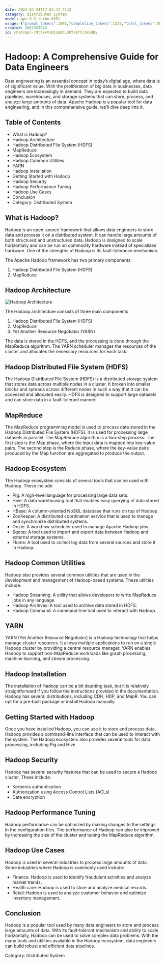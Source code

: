 ```yaml
---
date: 2023-04-24T17:04:47.754Z
category: Distributed System
model: gpt-3.5-turbo-0301
usage: {"prompt_tokens":1841,"completion_tokens":1233,"total_tokens":3074}
created: 1682355852
id: chatcmpl-78ttkvVvM11W2CLDOT7BfCl3X6d8y
---
```


# Hadoop: A Comprehensive Guide for Data Engineers

Data engineering is an essential concept in today’s digital age, where data is of significant value. With the proliferation of big data in businesses, data engineers are increasingly in demand. They are expected to build data pipelines, warehouses, and storage systems that can store, process, and analyze large amounts of data. Apache Hadoop is a popular tool for data engineering, and in this comprehensive guide, we’ll dive deep into it.

## Table of Contents

- What is Hadoop?
- Hadoop Architecture
- Hadoop Distributed File System (HDFS)
- MapReduce
- Hadoop Ecosystem
- Hadoop Common Utilities
- YARN
- Hadoop Installation
- Getting Started with Hadoop
- Hadoop Security
- Hadoop Performance Tuning
- Hadoop Use Cases
- Conclusion
- Category: Distributed System

## What is Hadoop?

Hadoop is an open-source framework that allows data engineers to store data and process it on a distributed system. It can handle large amounts of both structured and unstructured data. Hadoop is designed to scale horizontally and can be run on commodity hardware instead of specialized hardware. One of the strengths of Hadoop is its fault-tolerance mechanism.

The Apache Hadoop framework has two primary components:

1. Hadoop Distributed File System (HDFS)
2. MapReduce

## Hadoop Architecture

![Hadoop Architecture](https://miro.medium.com/max/4000/1*LZZgKKLpijKoVC8D3qX9vA.png)

The Hadoop architecture consists of three main components: 

1. Hadoop Distributed File System (HDFS)
2. MapReduce
3. Yet Another Resource Negotiator (YARN)

The data is stored in the HDFS, and the processing is done through the MapReduce algorithm. The YARN scheduler manages the resources of the cluster and allocates the necessary resources for each task. 

## Hadoop Distributed File System (HDFS)

The Hadoop Distributed File System (HDFS) is a distributed storage system that stores data across multiple nodes in a cluster. It broken into smaller blocks and spreads across different nodes in such a way that it can be accessed and allocated easily. HDFS is designed to support large datasets and can store data in a fault-tolerant manner.

## MapReduce

The MapReduce programming model is used to process data stored in the Hadoop Distributed File System (HDFS). It is used for processing large datasets in parallel. The MapReduce algorithm is a two-step process. The first step is the Map phase, where the input data is mapped into key-value pairs. The second step is the Reduce phase, where the key-value pairs produced by the Map function are aggregated to produce the output.

## Hadoop Ecosystem

The Hadoop ecosystem consists of several tools that can be used with Hadoop. These include:

- Pig: A high-level language for processing large data sets.
- Hive: A data warehousing tool that enables easy querying of data stored in HDFS.
- HBase: A column-oriented NoSQL database that runs on top of Hadoop.
- ZooKeeper: A distributed coordination service that is used to manage and synchronize distributed systems.
- Oozie: A workflow scheduler used to manage Apache Hadoop jobs.
- Sqoop: A tool used to import and export data between Hadoop and external storage systems.
- Flume: A tool used to collect log data from several sources and store it in Hadoop.

## Hadoop Common Utilities

Hadoop also provides several common utilities that are used in the development and management of Hadoop-based systems. These utilities include:

- Hadoop Streaming: A utility that allows developers to write MapReduce jobs in any language.
- Hadoop Archives: A tool used to archive data stored in HDFS.
- Hadoop Command: A command-line tool used to interact with Hadoop.

## YARN

YARN (Yet Another Resource Negotiator) is a Hadoop technology that helps manage cluster resources. It allows multiple applications to run on a single Hadoop cluster by providing a central resource manager. YARN enables Hadoop to support non-MapReduce workloads like graph processing, machine learning, and stream processing.

## Hadoop Installation

The installation of Hadoop can be a bit daunting task, but it is relatively straightforward if you follow the instructions provided in the documentation. Hadoop has several distributions, including CDH, HDP, and MapR. You can opt for a pre-built package or install Hadoop manually. 

## Getting Started with Hadoop

Once you have installed Hadoop, you can use it to store and process data. Hadoop provides a command-line interface that can be used to interact with the system. The Hadoop ecosystem also provides several tools for data processing, including Pig and Hive.

## Hadoop Security

Hadoop has several security features that can be used to secure a Hadoop cluster. These include:

- Kerberos authentication
- Authorization using Access Control Lists (ACLs)
- Data encryption

## Hadoop Performance Tuning

Hadoop performance can be optimized by making changes to the settings in the configuration files. The performance of Hadoop can also be improved by increasing the size of the cluster and tuning the MapReduce algorithm.

## Hadoop Use Cases

Hadoop is used in several industries to process large amounts of data. Some industries where Hadoop is commonly used include:

- Finance: Hadoop is used to identify fraudulent activities and analyze market trends.
- Health care: Hadoop is used to store and analyze medical records.
- Retail: Hadoop is used to analyze customer behavior and optimize inventory management.

## Conclusion

Hadoop is a popular tool used by many data engineers to store and process large amounts of data. With its fault-tolerant mechanism and ability to scale horizontally, Hadoop can be used to solve complex data problems. With the many tools and utilities available in the Hadoop ecosystem, data engineers can build robust and efficient data pipelines.

Category: Distributed System